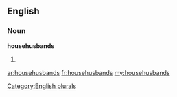 ==English==

===Noun===
'''househusbands'''

# {{plural of|[[househusband]]}}

[[Category:English plurals]]

[[ar:househusbands]]
[[fr:househusbands]]
[[my:househusbands]]